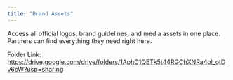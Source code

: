 ```yaml
---
title: "Brand Assets"
---
```


Access all official logos, brand guidelines, and media assets in one place. Partners can find everything they need right here.

Folder Link: https://drive.google.com/drive/folders/1AphC1QETk5t44RGChXNRa4ol_otDv6cW?usp=sharing